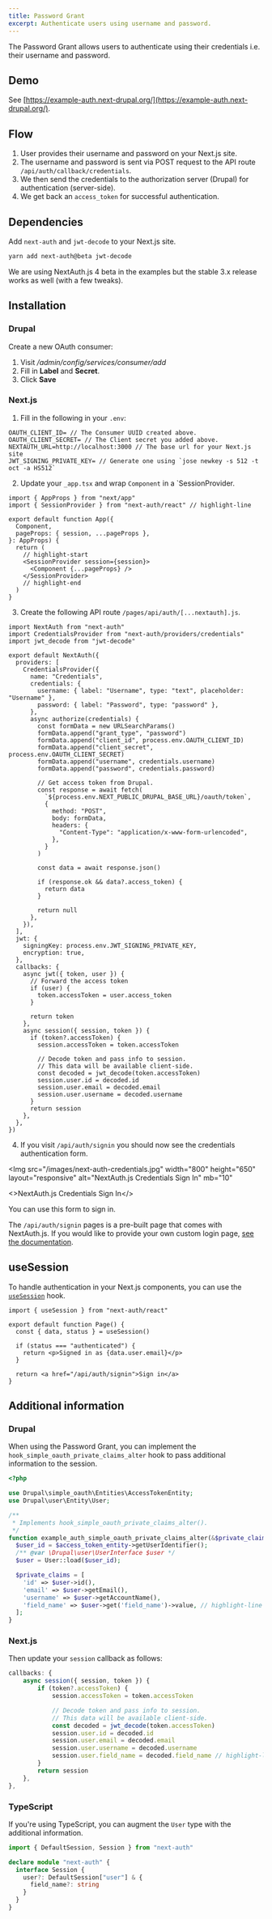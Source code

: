 ```yaml
---
title: Password Grant
excerpt: Authenticate users using username and password.
---
```


The Password Grant allows users to authenticate using their credentials i.e. their username and password.

## Demo

See [https://example-auth.next-drupal.org/](https://example-auth.next-drupal.org/).

## Flow

1. User provides their username and password on your Next.js site.
2. The username and password is sent via POST request to the API route `/api/auth/callback/credentials`.
3. We then send the credentials to the authorization server (Drupal) for authentication (server-side).
4. We get back an `access_token` for successful authentication.

## Dependencies

Add `next-auth` and `jwt-decode` to your Next.js site.

```sh
yarn add next-auth@beta jwt-decode
```

<Callout>

We are using NextAuth.js 4 beta in the examples but the stable 3.x release works as well (with a few tweaks).

</Callout>

## Installation

### Drupal

Create a new OAuth consumer:

1. Visit _/admin/config/services/consumer/add_
2. Fill in **Label** and **Secret**.
3. Click **Save**

### Next.js

1. Fill in the following in your `.env`:

```
OAUTH_CLIENT_ID= // The Consumer UUID created above.
OAUTH_CLIENT_SECRET= // The Client secret you added above.
NEXTAUTH_URL=http://localhost:3000 // The base url for your Next.js site
JWT_SIGNING_PRIVATE_KEY= // Generate one using `jose newkey -s 512 -t oct -a HS512`
```

2. Update your `_app.tsx` and wrap `Component` in a `SessionProvider.

```tsx title=pages/_app.tsx
import { AppProps } from "next/app"
import { SessionProvider } from "next-auth/react" // highlight-line

export default function App({
  Component,
  pageProps: { session, ...pageProps },
}: AppProps) {
  return (
    // highlight-start
    <SessionProvider session={session}>
      <Component {...pageProps} />
    </SessionProvider>
    // highlight-end
  )
}
```

3. Create the following API route `/pages/api/auth/[...nextauth].js`.

```tsx title=pages/api/auth/[...nextauth].js
import NextAuth from "next-auth"
import CredentialsProvider from "next-auth/providers/credentials"
import jwt_decode from "jwt-decode"

export default NextAuth({
  providers: [
    CredentialsProvider({
      name: "Credentials",
      credentials: {
        username: { label: "Username", type: "text", placeholder: "Username" },
        password: { label: "Password", type: "password" },
      },
      async authorize(credentials) {
        const formData = new URLSearchParams()
        formData.append("grant_type", "password")
        formData.append("client_id", process.env.OAUTH_CLIENT_ID)
        formData.append("client_secret", process.env.OAUTH_CLIENT_SECRET)
        formData.append("username", credentials.username)
        formData.append("password", credentials.password)

        // Get access token from Drupal.
        const response = await fetch(
          `${process.env.NEXT_PUBLIC_DRUPAL_BASE_URL}/oauth/token`,
          {
            method: "POST",
            body: formData,
            headers: {
              "Content-Type": "application/x-www-form-urlencoded",
            },
          }
        )

        const data = await response.json()

        if (response.ok && data?.access_token) {
          return data
        }

        return null
      },
    }),
  ],
  jwt: {
    signingKey: process.env.JWT_SIGNING_PRIVATE_KEY,
    encryption: true,
  },
  callbacks: {
    async jwt({ token, user }) {
      // Forward the access token
      if (user) {
        token.accessToken = user.access_token
      }

      return token
    },
    async session({ session, token }) {
      if (token?.accessToken) {
        session.accessToken = token.accessToken

        // Decode token and pass info to session.
        // This data will be available client-side.
        const decoded = jwt_decode(token.accessToken)
        session.user.id = decoded.id
        session.user.email = decoded.email
        session.user.username = decoded.username
      }
      return session
    },
  },
})
```

4. If you visit `/api/auth/signin` you should now see the credentials authentication form.

<Img
  src="/images/next-auth-credentials.jpg"
  width="800"
  height="650"
  layout="responsive"
  alt="NextAuth.js Credentials Sign In"
  mb="10"
>
  <>NextAuth.js Credentials Sign In</>
</Img>

You can use this form to sign in.

<Callout>

The `/api/auth/signin` pages is a pre-built page that comes with NextAuth.js. If you would like to provide your own custom login page, [see the documentation](https://next-auth.js.org/configuration/pages).

</Callout>

## useSession

To handle authentication in your Next.js components, you can use the [`useSession`](https://next-auth.js.org/getting-started/client#usesession) hook.

```tsx
import { useSession } from "next-auth/react"

export default function Page() {
  const { data, status } = useSession()

  if (status === "authenticated") {
    return <p>Signed in as {data.user.email}</p>
  }

  return <a href="/api/auth/signin">Sign in</a>
}
```

## Additional information

### Drupal

When using the Password Grant, you can implement the `hook_simple_oauth_private_claims_alter` hook to pass additional information to the session.

```php
<?php

use Drupal\simple_oauth\Entities\AccessTokenEntity;
use Drupal\user\Entity\User;

/**
 * Implements hook_simple_oauth_private_claims_alter().
 */
function example_auth_simple_oauth_private_claims_alter(&$private_claims, AccessTokenEntity $access_token_entity) {
  $user_id = $access_token_entity->getUserIdentifier();
  /** @var \Drupal\user\UserInterface $user */
  $user = User::load($user_id);

  $private_claims = [
    'id' => $user->id(),
    'email' => $user->getEmail(),
    'username' => $user->getAccountName(),
    'field_name' => $user->get('field_name')->value, // highlight-line
  ];
}
```

### Next.js

Then update your `session` callback as follows:

```ts
callbacks: {
	async session({ session, token }) {
		if (token?.accessToken) {
			session.accessToken = token.accessToken

			// Decode token and pass info to session.
			// This data will be available client-side.
			const decoded = jwt_decode(token.accessToken)
			session.user.id = decoded.id
			session.user.email = decoded.email
			session.user.username = decoded.username
			session.user.field_name = decoded.field_name // highlight-line
		}
		return session
	},
},
```

### TypeScript

If you're using TypeScript, you can augment the `User` type with the additional information.

```ts title=types/next-auth.d.ts
import { DefaultSession, Session } from "next-auth"

declare module "next-auth" {
  interface Session {
    user?: DefaultSession["user"] & {
      field_name?: string
    }
  }
}
```
